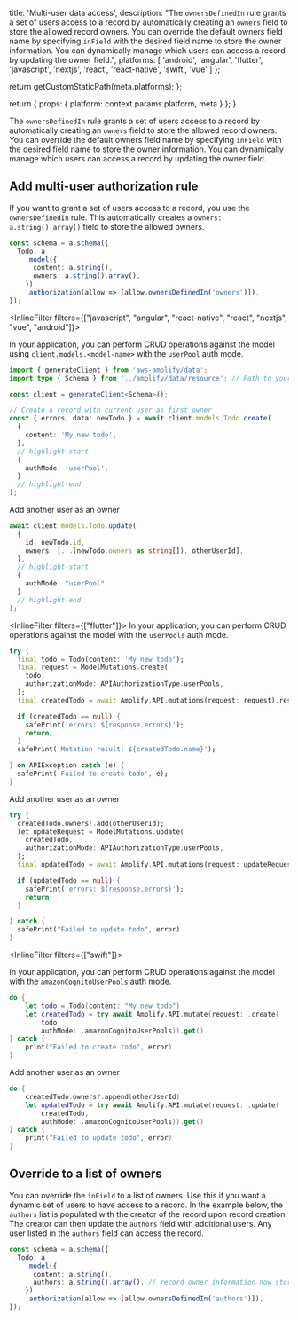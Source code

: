 
  title: 'Multi-user data access',
  description: "The `ownersDefinedIn` rule grants a set of users access to a record by automatically creating an `owners` field to store the allowed record owners. You can override the default owners field name by specifying `inField` with the desired field name to store the owner information. You can dynamically manage which users can access a record by updating the owner field.",
  platforms: [
    'android',
    'angular',
    'flutter',
    'javascript',
    'nextjs',
    'react',
    'react-native',
    'swift',
    'vue'
  ]
};


  return getCustomStaticPath(meta.platforms);
};

  return {
    props: {
      platform: context.params.platform,
      meta
    }
  };
}

The `ownersDefinedIn` rule grants a set of users access to a record by automatically creating an `owners` field to store the allowed record owners. You can override the default owners field name by specifying `inField` with the desired field name to store the owner information. You can dynamically manage which users can access a record by updating the owner field.

## Add multi-user authorization rule

If you want to grant a set of users access to a record, you use the `ownersDefinedIn` rule. This automatically creates a `owners: a.string().array()` field to store the allowed owners.

```ts title="amplify/data/resource.ts"
const schema = a.schema({
  Todo: a
    .model({
      content: a.string(),
      owners: a.string().array(),
    })
    .authorization(allow => [allow.ownersDefinedIn('owners')]),
});
```

<InlineFilter filters={["javascript", "angular", "react-native", "react", "nextjs", "vue", "android"]}>

In your application, you can perform CRUD operations against the model using `client.models.<model-name>` with the `userPool` auth mode.

```ts
import { generateClient } from 'aws-amplify/data';
import type { Schema } from '../amplify/data/resource'; // Path to your backend resource definition

const client = generateClient<Schema>();

// Create a record with current user as first owner
const { errors, data: newTodo } = await client.models.Todo.create(
  {
    content: 'My new todo',
  },
  // highlight-start
  {
    authMode: 'userPool',
  }
  // highlight-end
);
```

Add another user as an owner

```ts
await client.models.Todo.update(
  {
    id: newTodo.id,
    owners: [...(newTodo.owners as string[]), otherUserId],
  },
  // highlight-start
  {
    authMode: "userPool"
  }
  // highlight-end
);
```

</InlineFilter>

<InlineFilter filters={["flutter"]}>
In your application, you can perform CRUD operations against the model with the `userPools` auth mode.
  
```dart
try {
  final todo = Todo(content: 'My new todo');
  final request = ModelMutations.create(
    todo,  
    authorizationMode: APIAuthorizationType.userPools,
  );
  final createdTodo = await Amplify.API.mutations(request: request).response;

  if (createdTodo == null) {
    safePrint('errors: ${response.errors}');
    return;
  }
  safePrint('Mutation result: ${createdTodo.name}');

} on APIException catch (e) {
  safePrint('Failed to create todo', e);
}
```

Add another user as an owner

```dart
try {
  createdTodo.owners!.add(otherUserId);
  let updateRequest = ModelMutations.update(
    createdTodo,
    authorizationMode: APIAuthorizationType.userPools,
  );
  final updatedTodo = await Amplify.API.mutations(request: updateRequest).response;

  if (updatedTodo == null) {
    safePrint('errors: ${response.errors}');
    return;
  }

} catch {
  safePrint("Failed to update todo", error)
}
```
</InlineFilter>

<InlineFilter filters={["swift"]}>

In your application, you can perform CRUD operations against the model with the `amazonCognitoUserPools` auth mode.

```swift
do {
    let todo = Todo(content: "My new todo")
    let createdTodo = try await Amplify.API.mutate(request: .create(
        todo,
        authMode: .amazonCognitoUserPools)).get()
} catch {
    print("Failed to create todo", error)
}
```

Add another user as an owner

```swift
do {
    createdTodo.owners?.append(otherUserId)
    let updatedTodo = try await Amplify.API.mutate(request: .update(
        createdTodo,
        authMode: .amazonCognitoUserPools)).get()
} catch {
    print("Failed to update todo", error)
}
```

</InlineFilter>

## Override to a list of owners

You can override the `inField` to a list of owners. Use this if you want a dynamic set of users to have access to a record. In the example below, the `authors` list is populated with the creator of the record upon record creation. The creator can then update the `authors` field with additional users. Any user listed in the `authors` field can access the record.

```ts
const schema = a.schema({
  Todo: a
    .model({
      content: a.string(),
      authors: a.string().array(), // record owner information now stored in "authors" field
    })
    .authorization(allow => [allow.ownersDefinedIn('authors')]),
});
```
